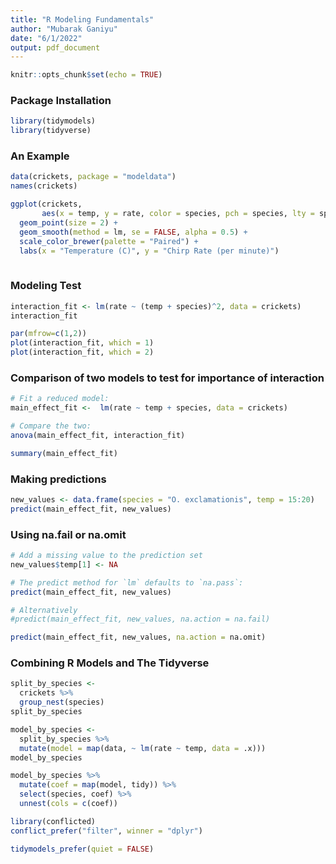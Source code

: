 ```yaml
---
title: "R Modeling Fundamentals"
author: "Mubarak Ganiyu"
date: "6/1/2022"
output: pdf_document
---
```


```r
knitr::opts_chunk$set(echo = TRUE)
```

### Package Installation

```r
library(tidymodels)
library(tidyverse)
```

### An Example

```r
data(crickets, package = "modeldata")
names(crickets)

ggplot(crickets, 
       aes(x = temp, y = rate, color = species, pch = species, lty = species)) +
  geom_point(size = 2) +
  geom_smooth(method = lm, se = FALSE, alpha = 0.5) +
  scale_color_brewer(palette = "Paired") +
  labs(x = "Temperature (C)", y = "Chirp Rate (per minute)")
  
```
### Modeling Test

```r
interaction_fit <- lm(rate ~ (temp + species)^2, data = crickets)
interaction_fit
```

```r
par(mfrow=c(1,2))
plot(interaction_fit, which = 1)
plot(interaction_fit, which = 2)
```
### Comparison of two models to test for importance of interaction

```r
# Fit a reduced model:
main_effect_fit <-  lm(rate ~ temp + species, data = crickets)

# Compare the two:
anova(main_effect_fit, interaction_fit)
```
```r
summary(main_effect_fit)
```
### Making predictions

```r
new_values <- data.frame(species = "O. exclamationis", temp = 15:20)
predict(main_effect_fit, new_values)
```

### Using na.fail or na.omit

```r
# Add a missing value to the prediction set
new_values$temp[1] <- NA

# The predict method for `lm` defaults to `na.pass`:
predict(main_effect_fit, new_values)

# Alternatively
#predict(main_effect_fit, new_values, na.action = na.fail)

predict(main_effect_fit, new_values, na.action = na.omit)
```

### Combining R Models and The Tidyverse

```r
split_by_species <-
  crickets %>%
  group_nest(species)
split_by_species
```

```r
model_by_species <-
  split_by_species %>%
  mutate(model = map(data, ~ lm(rate ~ temp, data = .x)))
model_by_species
```
```r
model_by_species %>%
  mutate(coef = map(model, tidy)) %>%
  select(species, coef) %>%
  unnest(cols = c(coef))
```
```r
library(conflicted)
conflict_prefer("filter", winner = "dplyr")
```

```r
tidymodels_prefer(quiet = FALSE)
```


